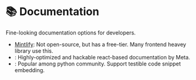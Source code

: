
# 📚 Documentation

Fine-looking documentation options for developers.

- [Mintlify](https://mintlify.com/): Not open-source, but has a free-tier. Many frontend heavey library use this.
- <GitHubBadge slug="facebook/docusaurus" />: Highly-optimized and hackable
  react-based documentation by Meta.
- <GitHubBadge slug="mkdocs/mkdocs" />: Popular among python community. Support
  testible code snippet embedding.
